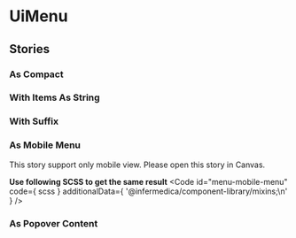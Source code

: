 
<Meta of={stories}/>

# UiMenu
<Primary />
<ArgsTable />

## Stories
### As Compact
<Canvas of={stories.AsCompact}/>

### With Items As String
<Canvas of={stories.WithItemsAsString}/>

### With Suffix
<Canvas of={stories.WithSuffix}/>

### As Mobile Menu
This story support only mobile view. Please open this story in Canvas.

<Canvas of={stories.AsMobileMenu}/>

**Use following SCSS to get the same result**
<Code
  id="menu-mobile-menu"
  code={ scss }
  additionalData={ '@infermedica/component-library/mixins;\n' }
/>

### As Popover Content
<Canvas of={stories.AsPopoverContent}/>
